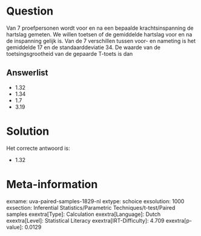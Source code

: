 Question
========

Van 7 proefpersonen wordt voor en na een bepaalde krachtsinspanning de
hartslag gemeten. We willen toetsen of de gemiddelde hartslag voor en na
de inspanning gelijk is. Van de 7 verschillen tussen voor- en nameting
is het gemiddelde 17 en de standaarddeviatie 34. De waarde van de
toetsingsgrootheid van de gepaarde T-toets is dan

Answerlist
----------

* 1.32
* 1.34
* 1.7
* 3.19

Solution
========

Het correcte antwoord is: 

* 1.32

Meta-information
================
exname: uva-paired-samples-1829-nl
extype: schoice
exsolution: 1000
exsection: Inferential Statistics/Parametric Techniques/t-test/Paired samples
exextra[Type]: Calculation
exextra[Language]: Dutch
exextra[Level]: Statistical Literacy
exextra[IRT-Difficulty]: 4.709
exextra[p-value]: 0.0129
